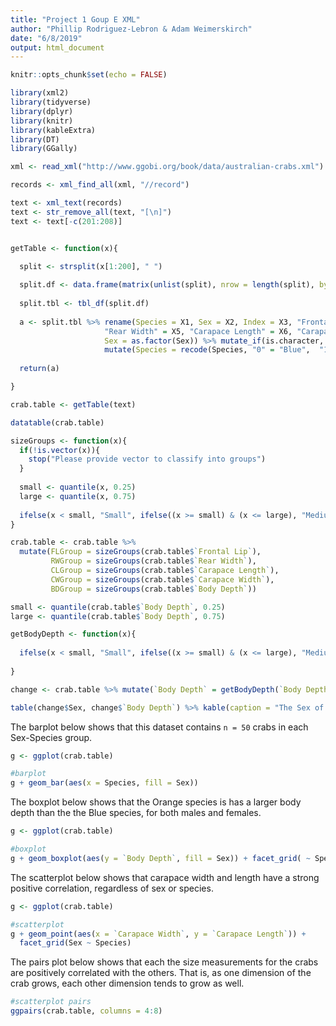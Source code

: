---
title: "Project 1 Goup E XML"
author: "Phillip Rodriguez-Lebron & Adam Weimerskirch"
date: "6/8/2019"
output: html_document
---

```{r setup, include=FALSE}
knitr::opts_chunk$set(echo = FALSE)
```

```{r libraries, message = FALSE, warning = FALSE}

library(xml2)
library(tidyverse)
library(dplyr)
library(knitr)
library(kableExtra)
library(DT)
library(GGally)

```

```{r dataset table}

xml <- read_xml("http://www.ggobi.org/book/data/australian-crabs.xml")

records <- xml_find_all(xml, "//record")

text <- xml_text(records)
text <- str_remove_all(text, "[\n]")
text <- text[-c(201:208)]


getTable <- function(x){

  split <- strsplit(x[1:200], " ")
  
  split.df <- data.frame(matrix(unlist(split), nrow = length(split), byrow = TRUE),                   stringsAsFactors = FALSE)
  
  split.tbl <- tbl_df(split.df)
  
  a <- split.tbl %>% rename(Species = X1, Sex = X2, Index = X3, "Frontal Lip" = X4,
                     "Rear Width" = X5, "Carapace Length" = X6, "Carapace Width" = X7,                       "Body Depth" = X8) %>% mutate(Species = as.factor(Species), 
                     Sex = as.factor(Sex)) %>% mutate_if(is.character, as.numeric) %>%
                     mutate(Species = recode(Species, "0" = "Blue",  "1" = "Orange")) %>%  mutate(Sex = recode(Sex, "0" = "Male", "1" = "Female"))
  
  return(a)

}

crab.table <- getTable(text)

datatable(crab.table)

```

```{r sizeGroups}

sizeGroups <- function(x){
  if(!is.vector(x)){
    stop("Please provide vector to classify into groups")
  }
  
  small <- quantile(x, 0.25)
  large <- quantile(x, 0.75)
  
  ifelse(x < small, "Small", ifelse((x >= small) & (x <= large), "Medium", "Large"))
}

crab.table <- crab.table %>%
  mutate(FLGroup = sizeGroups(crab.table$`Frontal Lip`),
         RWGroup = sizeGroups(crab.table$`Rear Width`),
         CLGroup = sizeGroups(crab.table$`Carapace Length`),
         CWGroup = sizeGroups(crab.table$`Carapace Width`),
         BDGroup = sizeGroups(crab.table$`Body Depth`))
```

```{r contingency table}

small <- quantile(crab.table$`Body Depth`, 0.25)
large <- quantile(crab.table$`Body Depth`, 0.75)

getBodyDepth <- function(x){
  
  ifelse(x < small, "Small", ifelse((x >= small) & (x <= large), "Medium", "Large"))
  
}

change <- crab.table %>% mutate(`Body Depth` = getBodyDepth(`Body Depth`))

table(change$Sex, change$`Body Depth`) %>% kable(caption = "The Sex of Crabs by Body Depth") %>% kable_styling()

```

The barplot below shows that this dataset contains `n = 50` crabs in each Sex-Species group.

```{r bar}
g <- ggplot(crab.table)

#barplot
g + geom_bar(aes(x = Species, fill = Sex))
```

The boxplot below shows that the Orange species is has a larger body depth than the the Blue species, for both males and females. 

```{r box}
g <- ggplot(crab.table)

#boxplot
g + geom_boxplot(aes(y = `Body Depth`, fill = Sex)) + facet_grid( ~ Species)
```

The scatterplot below shows that carapace width and length have a strong positive correlation, regardless of sex or species.

```{r scatter}
g <- ggplot(crab.table)

#scatterplot
g + geom_point(aes(x = `Carapace Width`, y = `Carapace Length`)) + 
  facet_grid(Sex ~ Species)
```

The pairs plot below shows that each the size measurements for the crabs are positively correlated with the others.  That is, as one dimension of the crab grows, each other dimension tends to grow as well.

```{r pairs}
#scatterplot pairs
ggpairs(crab.table, columns = 4:8)

```
